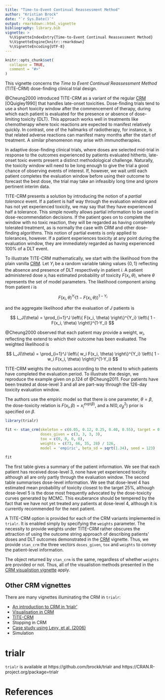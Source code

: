 ```yaml
---
title: "Time-to-Event Continual Reassessment Method"
author: "Kristian Brock"
date: "`r Sys.Date()`"
output: rmarkdown::html_vignette
bibliography: library.bib
vignette: >
  %\VignetteIndexEntry{Time-to-Event Continual Reassessment Method}
  %\VignetteEngine{knitr::rmarkdown}
  %\VignetteEncoding{UTF-8}
---
```


```r
knitr::opts_chunk$set(
  collapse = TRUE,
  comment = "#>"
)
```

This vignette concerns the _Time to Event Continual Reassessment Method_ (TITE-CRM) dose-finding clinical trial design.

@Cheung2000 introduced TITE-CRM as a variant of the regular [CRM](CRM.html) [OQuigley1990] that handles late-onset toxicities.
Dose-finding trials tend to use a short toxicity window after the commencement of therapy, during which each patient is evaluated for the presence or absence of dose-limiting toxicity (DLT).
This approach works well in treatments like chemotherapy where toxic reactions are expected to manifest relatively quickly.
In contrast, one of the hallmarks of radiotherapy, for instance, is that related adverse reactions can manifest many months after the start of treatment.
A similar phenomenon may arise with immunotherapies.

In adaptive dose-finding clinical trials, where doses are selected mid-trial in response to the outcomes experienced by patients evaluated hitherto, late-onset toxic events present a distinct methodological challenge.
Naturally, the toxicity window will need to be long enough to give the trial a good chance of observing events of interest.
If, however, we wait until each patient completes the evaluation window before using their outcome to forecast the best dose, the trial may take an infeasibly long time and ignore pertinent interim data.

TITE-CRM presents a solution by introducing the notion of a _partial tolerance_ event. 
If a patient is half way through the evaluation window and has not yet experienced toxicity, we may say that they have experienced half a tolerance. 
This simple novelty allows partial information to be used in dose-recommendation decisions.
If the patient goes on to complete the window with no toxic reaction, they will be regarded as having completely tolerated treatment, as is normally the case with CRM and other dose-finding algorithms.
This notion of partial events is only applied to tolerances, however.
If a patient experiences toxicity at any point during the evaluation window, they are immediately regarded as having experienced 100% of a DLT event.

To illustrate TITE-CRM mathematically, we start with the likelihood from the plain vanilla [CRM](CRM.html).
Let $Y_i$ be a random variable taking values $\{0, 1\}$ reflecting the absence and presence of DLT respectively in patient $i$.
A patient administered dose $x_i$ has estimated probability of toxicity $F(x_i, \theta)$, where $\theta$ represents the set of model parameters.
The likelihood component arising from patient $i$ is

$$ F(x_i, \theta)^{Y_i} (1 - F(x_i, \theta))^{1-Y_i} $$

and the aggregate likelihood after the evaluation of $J$ patients is 

$$ L_J(\theta) = \prod_{i=1}^J \left\{ F(x_i, \theta) \right\}^{Y_i} \left\{ 1 - F(x_i, \theta) \right\}^{1-Y_i} $$

@Cheung2000 observed that each patient may provide a weight, $w_i$, reflecting the extend to which their outcome has been evaluated.
The weighted likelihood is

$$ L_J(\theta) = \prod_{i=1}^J \left\{ w_i F(x_i, \theta) \right\}^{Y_i} \left\{ 1 - w_i F(x_i, \theta) \right\}^{1-Y_i} $$

TITE-CRM weights the outcomes according to the extend to which patients have completed the evaluation period.
To illustrate the design, we reproduce the example given on p.124 of @Cheung2011.
Four patients have been treated at dose-level 3 and all are part-way through the 126-day toxicity evaluation window.

The authors use the empiric model so that there is one parameter, $\theta = \beta$, the dose-toxicity relation is $F(x_i, \beta) = x_i^{exp(\beta)}$, and a $N(0, \sigma_{\beta}^2)$ prior is specified on $\beta$.

```r
library(trialr)

fit <- stan_crm(skeleton = c(0.05, 0.12, 0.25, 0.40, 0.55), target = 0.25,
                doses_given = c(3, 3, 3, 3),
                tox = c(0, 0, 0, 0),
                weights = c(73, 66, 35, 28) / 126,
                model = 'empiric', beta_sd = sqrt(1.34), seed = 123)
```
```r
fit
```

The first table gives a summary of the patient information.
We see that each patient has received dose-level 3, none have yet experienced toxicity although all are only partly through the evaluation window.
The second table summarises dose-level information.
We see that dose-level 4 has estimated mean probability of toxicity closest to the target 25%, although dose-level 5 is the dose most frequently advocated by the dose-toxicity curves generated by MCMC.
This exuberance should be tempered by the fact that we have not yet treated any patients at dose-level 4, although it is currently recommended for the next patient.

A TITE-CRM option is provided for each of the CRM variants implemented in `trialr`.
It is enabled simply by specifying the `weights` parameter.
The necessity to provide weights under TITE-CRM rather obscures the attraction of using the outcome string approach of describing patients' doses and DLT outcomes demonstrated in the [CRM](CRM.html) vignette.
Thus, we provide `stan_crm` the three vectors `doses_given`, `tox` and `weights` to convey the patient-level information.

The object returned by `stan_crm` is the same, regardless of whether `weights` are provided or not.
Thus, all of the visualistion methods presented in the [CRM visualistion vignette](CRM-visualisation.html) apply.

## Other CRM vignettes
There are many vignettes illuminating the CRM in `trialr`:

- [An introduction to CRM in 'trialr'](CRM.html)
- [Visualisation in CRM](CRM-visualisation.html)
- [TITE-CRM](TITE-CRM.html)
- Stopping in CRM
- [Case study using Levy, et al. (2006)](LevyCaseStudy.html)
- Simulation


# trialr
`trialr` is available at https://github.com/brockk/trialr and https://CRAN.R-project.org/package=trialr 


# References
